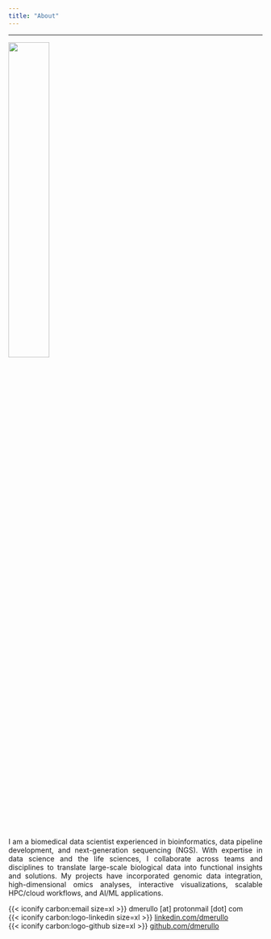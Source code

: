 ```yaml
---
title: "About"
---
```


<style>
body {
text-align: justify}
</style>

***

![](files/picture.png){fig-align="center" width="40%"}

I am a biomedical data scientist experienced in bioinformatics, data pipeline development, and next-generation sequencing (NGS). With expertise in data science and the life sciences, I collaborate across teams and disciplines to translate large-scale biological data into functional insights and solutions. My projects have incorporated genomic data integration, high-dimensional omics analyses, interactive visualizations, scalable HPC/cloud workflows, and AI/ML applications.

{{< iconify carbon:email size=xl >}} dmerullo [at] protonmail [dot] com\
{{< iconify carbon:logo-linkedin size=xl >}} [linkedin.com/dmerullo](https://www.linkedin.com/in/dmerullo){target="_blank"} \
{{< iconify carbon:logo-github size=xl >}} [github.com/dmerullo](https://github.com/dmerullo){target="_blank"}